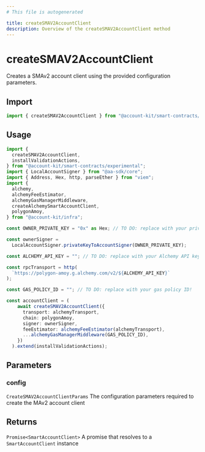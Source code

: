 ```yaml
---
# This file is autogenerated

title: createSMAV2AccountClient
description: Overview of the createSMAV2AccountClient method
---
```


# createSMAV2AccountClient

Creates a SMAv2 account client using the provided configuration parameters.

## Import

```ts
import { createSMAV2AccountClient } from "@account-kit/smart-contracts/experimental";
```

## Usage
```ts
import {
  createSMAV2AccountClient,
  installValidationActions,
} from "@account-kit/smart-contracts/experimental";
import { LocalAccountSigner } from "@aa-sdk/core";
import { Address, Hex, http, parseEther } from "viem";
import {
  alchemy,
  alchemyFeeEstimator,
  alchemyGasManagerMiddleware,
  createAlchemySmartAccountClient,
  polygonAmoy,
} from "@account-kit/infra";

const OWNER_PRIVATE_KEY = "0x" as Hex; // TO DO: replace with your private key!

const ownerSigner =
  LocalAccountSigner.privateKeyToAccountSigner(OWNER_PRIVATE_KEY);

const ALCHEMY_API_KEY = ""; // TO DO: replace with your Alchemy API key!

const rpcTransport = http(
  `https://polygon-amoy.g.alchemy.com/v2/${ALCHEMY_API_KEY}`
);

const GAS_POLICY_ID = ""; // TO DO: replace with your gas policy ID!

const accountClient = (
    await createSMAV2AccountClient({
      transport: alchemyTransport,
      chain: polygonAmoy,
      signer: ownerSigner,
      feeEstimator: alchemyFeeEstimator(alchemyTransport),
      ...alchemyGasManagerMiddleware(GAS_POLICY_ID),
    })
  ).extend(installValidationActions);
```

## Parameters

### config

`CreateSMAV2AccountClientParams`
The configuration parameters required to create the MAv2 account client

## Returns

`Promise<SmartAccountClient>`
A promise that resolves to a `SmartAccountClient` instance
